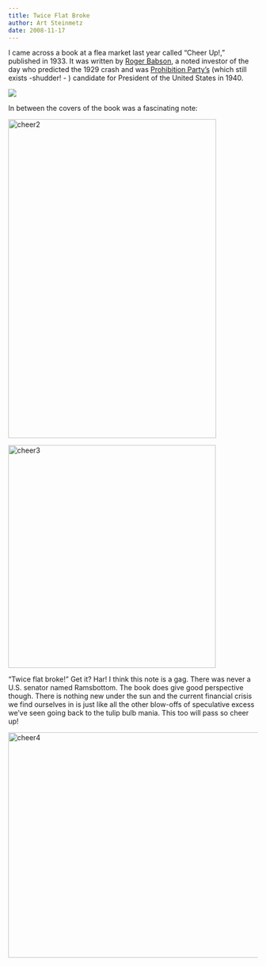 ```yaml
---
title: Twice Flat Broke
author: Art Steinmetz
date: 2008-11-17
---
```


I came across a book at a flea market last year called "Cheer Up!," published in 1933. It was written by <a title="Babson Bio" href="http://en.wikipedia.org/wiki/Roger_Babson" target="_blank">Roger Babson</a>, a noted investor of the day who predicted the 1929 crash and was <a href="http://www.prohibitionists.org/" target="_blank">Prohibition Party's</a> (which still exists -shudder! - ) candidate for President of the United States in [1940]{.mw-redirect}. 

![](/img/2008/11/cheer-up.jpg)

In between the covers of the book was a fascinating note:

<a href="/img/2008/10/cheer2.jpg"><img src="/img/2008/10/cheer2.jpg" title="cheer2" class="alignnone size-full wp-image-41" width="420" height="644"/></a>

<a href="/img/2008/10/cheer3.jpg"><img src="/img/2008/10/cheer3.jpg" title="cheer3" class="alignnone size-full wp-image-42" width="419" height="450"/></a>

"Twice flat broke!" Get it? Har! I think this note is a gag. There was never a U.S. senator named Ramsbottom. The book does give good perspective though. There is nothing new under the sun and the current financial crisis we find ourselves in is just like all the other blow-offs of speculative excess we've seen going back to the tulip bulb mania. This too will pass so cheer up!

<a href="/img/2008/10/cheer4.jpg"><img src="/img/2008/10/cheer4.jpg" title="cheer4" class="alignleft size-full wp-image-46" width="552" height="455"/></a>
